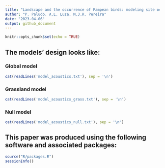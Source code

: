 ```yaml
---
title: "Landscape and the occurrence of Pampean birds: modeling site occupancy through acoustic detection"
author: "P. Paludo, A.L. Luza, M.J.R. Pereira"
date: "2023-04-06"
output: github_document
---
```


<!-- README.md is generated from README.Rmd. Please edit that file -->

<!-- badges: start -->
<!-- badges: end -->

```r
knitr::opts_chunk$set(echo = TRUE)
```




## The models' design looks like:

### Global model

```r
cat(readLines('model_acoustics.txt'), sep = '\n')
``` 
### Grassland model


```r
cat(readLines('model_acoustics_grass.txt'), sep = '\n')
``` 


### Null model

```r
cat(readLines('model_acoustics_null.txt'), sep = '\n')
``` 


## This paper was produced using the following software and associated packages:

```r

source("R/packages.R")
sessionInfo()


```